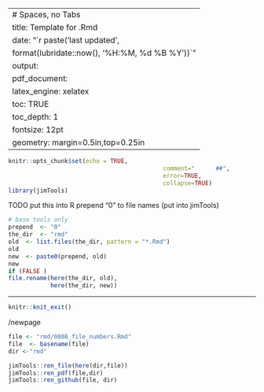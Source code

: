 <!--
	 vim:linebreak:nowrap:nospell:cul tw=78 fo=tqlnr foldcolumn=3 
 -->
--- 
# Spaces, no Tabs
title: Template for .Rmd 
date: "`r paste('last updated', 
    format(lubridate::now(), '%H:%M, %d %B %Y'))`"
output: 
  pdf_document: 
    latex_engine: xelatex
toc: TRUE 
toc_depth:  1 
fontsize: 12pt 
geometry: margin=0.5in,top=0.25in 
---

<!-- 
set cul   "cursorline
cc=+1			"colorcolumn is 1 more than tw

vim: to format all urls for md
s/https.*/[&]()/g
-->

```r
knitr::opts_chunk$set(echo = TRUE,  
											comment="      ##",  
											error=TRUE, 
											collapse=TRUE) 
library(jimTools) 
```

TODO   put this into R
prepend "0" to file names (put into jimTools)
```r
# base tools only
prepend  <- "0"
the_dir  <- "rmd"
old  <- list.files(the_dir, pattern = "*.Rmd")
old
new  <- paste0(prepend, old)
new
if (FALSE )
file.rename(here(the_dir, old), 
            here(the_dir, new))

```
***

```r
knitr::knit_exit() 
```

/newpage

```r
file <- "rmd/0008_file_numbers.Rmd" 
file  <- basename(file) 
dir <-"rmd"

jimTools::ren_file(here(dir,file))
jimTools::ren_pdf(file,dir)
jimTools::ren_github(file, dir)
```

